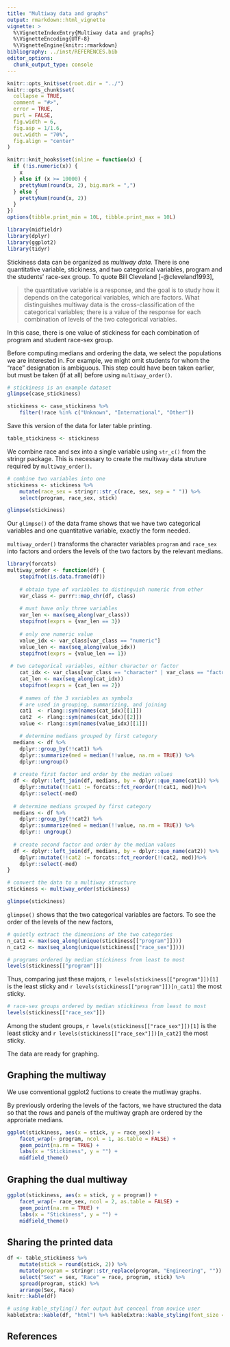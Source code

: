 ```yaml
---
title: "Multiway data and graphs"
output: rmarkdown::html_vignette
vignette: >
  %\VignetteIndexEntry{Multiway data and graphs}
  %\VignetteEncoding{UTF-8}
  %\VignetteEngine{knitr::rmarkdown}
bibliography: ../inst/REFERENCES.bib
editor_options: 
  chunk_output_type: console
---
```


```r
knitr::opts_knit$set(root.dir = "../")
knitr::opts_chunk$set(
  collapse = TRUE,
  comment = "#>",
  error = TRUE,
  purl = FALSE, 
  fig.width = 6, 
  fig.asp = 1/1.6, 
  out.width = "70%",  
  fig.align = "center"
)

knitr::knit_hooks$set(inline = function(x) {
  if (!is.numeric(x)) {
    x
  } else if (x >= 10000) {
    prettyNum(round(x, 2), big.mark = ",")
  } else {
    prettyNum(round(x, 2))
  }
})
options(tibble.print_min = 10L, tibble.print_max = 10L)
```


```r
library(midfieldr)
library(dplyr)
library(ggplot2)
library(tidyr)
```


Stickiness data can be organized as *multiway data.* There is one quantitative variable, stickiness, and two categorical variables, program and the students' race-sex group. To quote Bill Cleveland [-@cleveland1993], 

> the quantitative variable is a response, and the goal is to study how it depends on the categorical variables, which are factors. What distinguishes multiway data is the cross-classification of the categorical variables; there is a value of the response for each combination of levels of the two categorical variables. 

In this case, there is one value of stickiness for each combination of program and student race-sex group. 

Before computing medians and ordering the data, we select the populations we are interested in. For example, we might omit students for whom the "race" designation is ambiguous. This step could have been taken earlier, but must be taken (if at all) before using `multiway_order()`. 

```r
# stickiness is an example dataset
glimpse(case_stickiness) 

stickiness <- case_stickiness %>% 
	filter(!race %in% c("Unknown", "International", "Other"))
```

Save this version of the data for later table printing.

```r
table_stickiness <- stickiness
```

We combine race and sex into a single variable using `str_c()`  from the stringr package. This is necessary to create the multiway data struture required by `multiway_order()`.

```r
# combine two variables into one
stickiness <- stickiness %>% 
	mutate(race_sex = stringr::str_c(race, sex, sep = " ")) %>% 
	select(program, race_sex, stick)

glimpse(stickiness)
```

Our `glimpse()` of the data frame shows that we have two categorical variables and one quantitative variable, exactly the form needed. 

`multiway_order()`  transforms the character variables `program` and `race_sex` into factors and orders the levels of the two factors by the relevant medians. 

```r
library(forcats)
multiway_order <- function(df) {
	stopifnot(is.data.frame(df))
	
	# obtain type of variables to distinguish numeric from other
	var_class <- purrr::map_chr(df, class)
	
	# must have only three variables
	var_len <- max(seq_along(var_class))
	stopifnot(exprs = {var_len == 3})
	
	# only one numeric value
	value_idx <- var_class[var_class == "numeric"]
	value_len <- max(seq_along(value_idx))
	stopifnot(exprs = {value_len == 1})
	
 # two categorical variables, either character or factor
	cat_idx <- var_class[var_class == "character" | var_class == "factor"]
	cat_len <- max(seq_along(cat_idx))
	stopifnot(exprs = {cat_len == 2})
	
	# names of the 3 variables as symbols 
	# are used in grouping, summarizing, and joining
	cat1  <- rlang::sym(names(cat_idx)[[1]])
	cat2  <- rlang::sym(names(cat_idx)[[2]])
	value <- rlang::sym(names(value_idx)[[1]])

	# determine medians grouped by first category
  medians <- df %>%
  	dplyr::group_by(!!cat1) %>%
  	dplyr::summarize(med = median(!!value, na.rm = TRUE)) %>%
  	dplyr::ungroup()
  
  # create first factor and order by the median values
  df <- dplyr::left_join(df, medians, by = dplyr::quo_name(cat1)) %>% 
  	dplyr::mutate(!!cat1 := forcats::fct_reorder(!!cat1, med))%>% 
  	dplyr::select(-med)
 
  # determine medians grouped by first category
  medians <- df %>%
  	dplyr::group_by(!!cat2) %>%
  	dplyr::summarize(med = median(!!value, na.rm = TRUE)) %>%
    dplyr::	ungroup() 
  
  # create second factor and order by the median values
  df <- dplyr::left_join(df, medians, by = dplyr::quo_name(cat2)) %>% 
  	dplyr::mutate(!!cat2 := forcats::fct_reorder(!!cat2, med))%>% 
  	dplyr::select(-med)
}
```

```r
# convert the data to a multiway structure
stickiness <- multiway_order(stickiness)

glimpse(stickiness)
```

`glimpse()` shows that the two categorical variables are factors. To see the order of the levels of the new factors,

```r
# quietly extract the dimensions of the two categories
n_cat1 <- max(seq_along(unique(stickiness[["program"]])))
n_cat2 <- max(seq_along(unique(stickiness[["race_sex"]])))
```

```r
# programs ordered by median stickiness from least to most
levels(stickiness[["program"]])
```

Thus, comparing just these majors, `r levels(stickiness[["program"]])[1]` is the least sticky and `r levels(stickiness[["program"]])[n_cat1]` the most sticky.  

```r
# race-sex groups ordered by median stickiness from least to most
levels(stickiness[["race_sex"]])
```

Among the student groups, `r levels(stickiness[["race_sex"]])[1]` is the least sticky and `r levels(stickiness[["race_sex"]])[n_cat2]` the most sticky. 

The data are ready for graphing. 

## Graphing the multiway

We use conventional ggplot2 fuctions to create the mutliway graphs. 

By previously ordering the levels of the factors, we have structured the data so that the rows and panels of the multiway graph are ordered by the approriate medians. 

```r
ggplot(stickiness, aes(x = stick, y = race_sex)) +
	facet_wrap(~ program, ncol = 1, as.table = FALSE) +
	geom_point(na.rm = TRUE) +
	labs(x = "Stickiness", y = "") +
	midfield_theme() 
```

## Graphing the dual multiway

```r
ggplot(stickiness, aes(x = stick, y = program)) +
	facet_wrap(~ race_sex, ncol = 2, as.table = FALSE) +
	geom_point(na.rm = TRUE) +
	labs(x = "Stickiness", y = "") +
	midfield_theme() 
```

## Sharing the printed data

```r
df <- table_stickiness %>% 
	mutate(stick = round(stick, 2)) %>% 
	mutate(program = stringr::str_replace(program, "Engineering", "")) %>% 
	select("Sex" = sex, "Race" = race, program, stick) %>% 
	spread(program, stick) %>% 
	arrange(Sex, Race)
knitr::kable(df)
```

```r
# using kable_styling() for output but conceal from novice user
kableExtra::kable(df, "html") %>% kableExtra::kable_styling(font_size = 12)
```

## References
